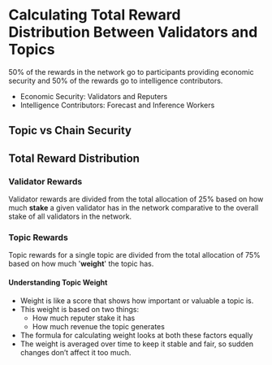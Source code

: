 # Calculating Total Reward Distribution Between Validators and Topics

50% of the rewards in the network go to participants providing economic security and 50% of the rewards go to intelligence contributors.

- Economic Security: Validators and Reputers
- Intelligence Contributors: Forecast and Inference Workers

## Topic vs Chain Security



## Total Reward Distribution

### Validator Rewards

Validator rewards are divided from the total allocation of 25% based on how much **stake** a given validator has in the network comparative to the overall stake of all validators in the network.

### Topic Rewards

Topic rewards for a single topic are divided from the total allocation of 75% based on how much '**weight**' the topic has.

#### Understanding Topic Weight

- Weight is like a score that shows how important or valuable a topic is.
- This weight is based on two things:
    - How much reputer stake it has
    - How much revenue the topic generates
- The formula for calculating weight looks at both these factors equally
- The weight is averaged over time to keep it stable and fair, so sudden changes don’t affect it too much.
